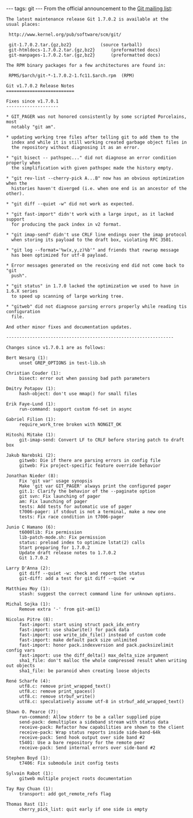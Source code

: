 ---
tags: git
---
From the official announcement to the [[Git mailing list]]:

<pre>The latest maintenance release Git 1.7.0.2 is available at the
usual places:

 http://www.kernel.org/pub/software/scm/git/

 git-1.7.0.2.tar.{gz,bz2}			(source tarball)
 git-htmldocs-1.7.0.2.tar.{gz,bz2}		(preformatted docs)
 git-manpages-1.7.0.2.tar.{gz,bz2}		(preformatted docs)

The RPM binary packages for a few architectures are found in:

 RPMS/$arch/git-*-1.7.0.2-1.fc11.$arch.rpm	(RPM)

Git v1.7.0.2 Release Notes
==========================

Fixes since v1.7.0.1
--------------------

* GIT_PAGER was not honored consistently by some scripted Porcelains, most
  notably "git am".

* updating working tree files after telling git to add them to the
  index and while it is still working created garbage object files in
  the repository without diagnosing it as an error.

* "git bisect -- pathspec..." did not diagnose an error condition properly when
  the simplification with given pathspec made the history empty.

* "git rev-list --cherry-pick A...B" now has an obvious optimization when the
  histories haven't diverged (i.e. when one end is an ancestor of the other).

* "git diff --quiet -w" did not work as expected.

* "git fast-import" didn't work with a large input, as it lacked support
  for producing the pack index in v2 format.

* "git imap-send" didn't use CRLF line endings over the imap protocol
  when storing its payload to the draft box, violating RFC 3501.

* "git log --format='%w(x,y,z)%b'" and friends that rewrap message
  has been optimized for utf-8 payload.

* Error messages generated on the receiving end did not come back to "git
  push".

* "git status" in 1.7.0 lacked the optimization we used to have in 1.6.X series
  to speed up scanning of large working tree.

* "gitweb" did not diagnose parsing errors properly while reading tis configuration
  file.

And other minor fixes and documentation updates.

----------------------------------------------------------------

Changes since v1.7.0.1 are as follows:

Bert Wesarg (1):
     unset GREP_OPTIONS in test-lib.sh

Christian Couder (1):
     bisect: error out when passing bad path parameters

Dmitry Potapov (1):
     hash-object: don't use mmap() for small files

Erik Faye-Lund (1):
     run-command: support custom fd-set in async

Gabriel Filion (1):
     require_work_tree broken with NONGIT_OK

Hitoshi Mitake (1):
     git-imap-send: Convert LF to CRLF before storing patch to draft box

Jakub Narebski (2):
     gitweb: Die if there are parsing errors in config file
     gitweb: Fix project-specific feature override behavior

Jonathan Nieder (8):
     Fix 'git var' usage synopsis
     Make 'git var GIT_PAGER' always print the configured pager
     git.1: Clarify the behavior of the --paginate option
     git svn: Fix launching of pager
     am: Fix launching of pager
     tests: Add tests for automatic use of pager
     t7006-pager: if stdout is not a terminal, make a new one
     tests: Fix race condition in t7006-pager

Junio C Hamano (6):
     t6000lib: Fix permission
     lib-patch-mode.sh: Fix permission
     status: preload index to optimize lstat(2) calls
     Start preparing for 1.7.0.2
     Update draft release notes to 1.7.0.2
     Git 1.7.0.2

Larry D'Anna (2):
     git diff --quiet -w: check and report the status
     git-diff: add a test for git diff --quiet -w

Matthieu Moy (1):
     stash: suggest the correct command line for unknown options.

Michal Sojka (1):
     Remove extra '-' from git-am(1)

Nicolas Pitre (8):
     fast-import: start using struct pack_idx_entry
     fast-import: use sha1write() for pack data
     fast-import: use write_idx_file() instead of custom code
     fast-import: make default pack size unlimited
     fast-import: honor pack.indexversion and pack.packsizelimit config vars
     fast-import: use the diff_delta() max_delta_size argument
     sha1_file: don't malloc the whole compressed result when writing out objects
     sha1_file: be paranoid when creating loose objects

René Scharfe (4):
     utf8.c: remove print_wrapped_text()
     utf8.c: remove print_spaces()
     utf8.c: remove strbuf_write()
     utf8.c: speculatively assume utf-8 in strbuf_add_wrapped_text()

Shawn O. Pearce (7):
     run-command: Allow stderr to be a caller supplied pipe
     send-pack: demultiplex a sideband stream with status data
     receive-pack: Refactor how capabilities are shown to the client
     receive-pack: Wrap status reports inside side-band-64k
     receive-pack: Send hook output over side band #2
     t5401: Use a bare repository for the remote peer
     receive-pack: Send internal errors over side-band #2

Stephen Boyd (1):
     t7406: Fix submodule init config tests

Sylvain Rabot (1):
     gitweb multiple project roots documentation

Tay Ray Chuan (1):
     transport: add got_remote_refs flag

Thomas Rast (1):
     cherry_pick_list: quit early if one side is empty</pre>
